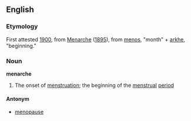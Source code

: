 ==English==
===Etymology===
First attested [[w:1900|1900]], from {{G.}} [[Menarche]] ([[w:1895|1895]]), from {{Gr.}} [[menos]], "month" + [[arkhe]], "beginning."

===Noun===
'''menarche''' {{wikipedia}}
#The onset of [[menstruation]]; the beginning of the [[menstrual]] [[period]]

====Antonym====
*[[menopause]]